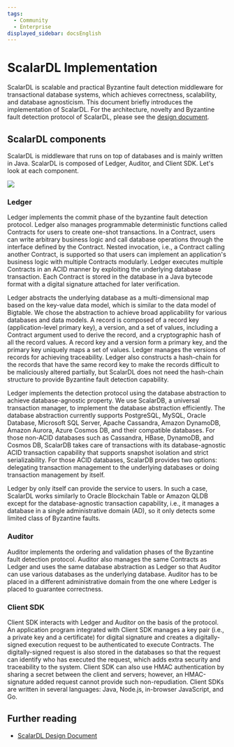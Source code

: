 ```yaml
---
tags:
  - Community
  - Enterprise
displayed_sidebar: docsEnglish
---
```


# ScalarDL Implementation

ScalarDL is scalable and practical Byzantine fault detection middleware for transactional database systems, which achieves correctness, scalability, and database agnosticism.
This document briefly introduces the implementation of ScalarDL.
For the architecture, novelty and Byzantine fault detection protocol of ScalarDL, please see the [design document](design.mdx).

## ScalarDL components

ScalarDL is middleware that runs on top of databases and is mainly written in Java. ScalarDL is composed of Ledger, Auditor, and Client SDK. Let's look at each component.

![](images/scalardl.png)

### Ledger

Ledger implements the commit phase of the byzantine fault detection protocol. Ledger also manages programmable deterministic functions called Contracts for users to create one-shot transactions. In a Contract, users can write arbitrary business logic and call database operations through the interface defined by the Contract. Nested invocation, i.e., a Contract calling another Contract, is supported so that users can implement an application's business logic with multiple Contracts modularly. Ledger executes multiple Contracts in an ACID manner by exploiting the underlying database transaction. Each Contract is stored in the database in a Java bytecode format with a digital signature attached for later verification.

Ledger abstracts the underlying database as a multi-dimensional map based on the key-value data model, which is similar to the data model of Bigtable. We chose the abstraction to achieve broad applicability for various databases and data models. A record is composed of a record key (application-level primary key), a version, and a set of values, including a Contract argument used to derive the record, and a cryptographic hash of all the record values. A record key and a version form a primary key, and the primary key uniquely maps a set of values. Ledger manages the versions of records for achieving traceability. Ledger also constructs a hash-chain for the records that have the same record key to make the records difficult to be maliciously altered partially, but ScalarDL does not need the hash-chain structure to provide Byzantine fault detection capability.

Ledger implements the detection protocol using the database abstraction to achieve database-agnostic property. We use ScalarDB, a universal transaction manager, to implement the database abstraction efficiently. The database abstraction currently supports PostgreSQL, MySQL, Oracle Database, Microsoft SQL Server, Apache Cassandra, Amazon DynamoDB, Amazon Aurora, Azure Cosmos DB, and their compatible databases. For those non-ACID databases such as Cassandra, HBase, DynamoDB, and Cosmos DB, ScalarDB takes care of transactions with its database-agnostic ACID transaction capability that supports snapshot isolation and strict serializability. For those ACID databases, ScalarDB provides two options: delegating transaction management to the underlying databases or doing transaction management by itself.

Ledger by only itself can provide the service to users. In such a case, ScalarDL works similarly to Oracle Blockchain Table or Amazon QLDB except for the database-agnostic transaction capability, i.e., it manages a database in a single administrative domain (AD), so it only detects some limited class of Byzantine faults.


### Auditor

Auditor implements the ordering and validation phases of the Byzantine fault detection protocol. Auditor also manages the same Contracts as Ledger and uses the same database abstraction as Ledger so that Auditor can use various databases as the underlying database.
Auditor has to be placed in a different administrative domain from the one where Ledger is placed to guarantee correctness.

### Client SDK

Client SDK interacts with Ledger and Auditor on the basis of the protocol. An application program integrated with Client SDK manages a key pair (i.e., a private key and a certificate) for digital signature and creates a digitally-signed execution request to be authenticated to execute Contracts. The digitally-signed request is also stored in the databases so that the request can identify who has executed the request, which adds extra security and traceability to the system. Client SDK can also use HMAC authentication by sharing a secret between the client and servers; however, an HMAC-signature added request cannot provide such non-repudiation.
Client SDKs are written in several languages: Java, Node.js, in-browser JavaScript, and Go.

## Further reading

* [ScalarDL Design Document](design.mdx)